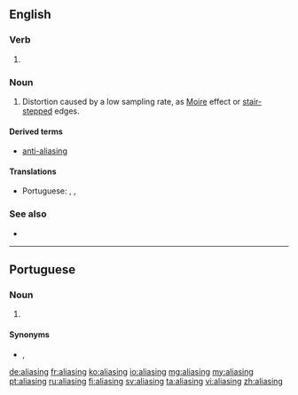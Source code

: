 ==English==

===Verb===
{{head|en|present participle}}

# {{present participle of|alias|lang=en|nocat=1}}

===Noun===
{{en-noun}}

# {{context|signal processing|graphics|sound recording|lang=en}} Distortion caused by a low sampling rate, as [[Moire]] effect or [[stair-stepped]] edges.

====Derived terms====
* [[anti-aliasing]]

====Translations====
{{trans-top|distortion caused by a low sampling rate}}
* Portuguese: {{t|pt|aliasing|m}}, {{t|pt|serrilhado|m}}, {{t|pt|serrilhamento|m}}
{{trans-mid}}
{{trans-bottom}}

===See also===
* {{pedia}}

----

==Portuguese==

===Noun===
{{pt-noun|m|-}}

# {{lb|pt|signal processing|graphics|sound recording}} {{l|en|aliasing}} {{gloss|distortion caused by a low sampling rate}}

====Synonyms====
* {{l|pt|serrilhado}}, {{l|pt|serrilhamento}}

[[de:aliasing]]
[[fr:aliasing]]
[[ko:aliasing]]
[[io:aliasing]]
[[mg:aliasing]]
[[my:aliasing]]
[[pt:aliasing]]
[[ru:aliasing]]
[[fi:aliasing]]
[[sv:aliasing]]
[[ta:aliasing]]
[[vi:aliasing]]
[[zh:aliasing]]